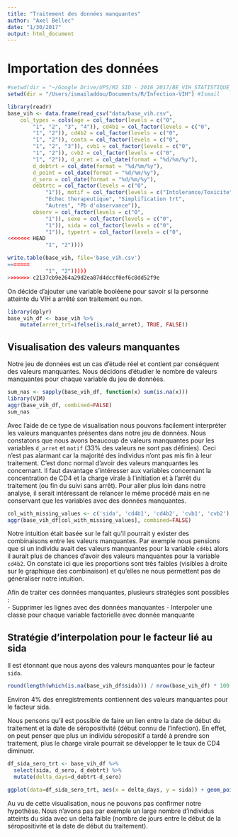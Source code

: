 ```yaml
---
title: "Traitement des données manquantes"
author: "Axel Bellec"
date: "1/30/2017"
output: html_document
---
```


# Importation des données

```r
#setwd(dir = "~/Google Drive/UPS/M2 SID - 2016_2017/BE_VIH_STATISTIQUE_SANTE/")
setwd(dir = "/Users/ismailaddou/Documents/R/Infection-VIH") #Ismail
```


```r
library(readr)
base_vih <- data.frame(read_csv("data/base_vih.csv", 
    col_types = cols(age = col_factor(levels = c("0", 
        "1", "2", "3", "4")), cd4b1 = col_factor(levels = c("0", 
        "1", "2")), cd4b2 = col_factor(levels = c("0", 
        "1", "2")), conta = col_factor(levels = c("0", 
        "1", "2", "3")), cvb1 = col_factor(levels = c("0", 
        "1", "2")), cvb2 = col_factor(levels = c("0", 
        "1", "2")), d_arret = col_date(format = "%d/%m/%y"), 
        d_debtrt = col_date(format = "%d/%m/%y"), 
        d_point = col_date(format = "%d/%m/%y"), 
        d_sero = col_date(format = "%d/%m/%y"), 
        debtrtc = col_factor(levels = c("0", 
            "1")), motif = col_factor(levels = c("Intolerance/Toxicite", 
            "Echec therapeutique", "Simplification trt", 
            "Autres", "Pb d'observance")), 
        observ = col_factor(levels = c("0", 
            "1")), sexe = col_factor(levels = c("0", 
            "1")), sida = col_factor(levels = c("0", 
            "1")), typetrt = col_factor(levels = c("0", 
<<<<<<< HEAD
            "1", "2"))))

write.table(base_vih, file='base_vih.csv')
=======
            "1", "2")))))
>>>>>>> c2137cb9e264a29d2ea87d4dccf0ef6c8dd52f9e
```

On décide d'ajouter une variable booléene pour savoir si la personne atteinte du VIH a arrêté son traitement ou non.

```r
library(dplyr)
base_vih_df <- base_vih %>%
    mutate(arret_trt=ifelse(is.na(d_arret), TRUE, FALSE))
```

## Visualisation des valeurs manquantes

Notre jeu de données est un cas d'étude réel et contient par conséquent des valeurs manquantes.
Nous décidons d'étudier le nombre de valeurs manquantes pour chaque variable du jeu de données.

```r
sum_nas <- sapply(base_vih_df, function(x) sum(is.na(x)))
library(VIM)
aggr(base_vih_df, combined=FALSE)
sum_nas
```

Avec l'aide de ce type de visualisation nous pouvons facilement interpréter les valeurs manquantes présentes dans notre jeu de données.
Nous constatons que nous avons beaucoup de valeurs manquantes pour les variables `d_arret` et `motif` ($33\%$ des valeurs ne sont pas définies). Ceci n'est pas alarmant car la majorité des individus n'ont pas mis fin à leur traitement. C'est donc normal d'avoir des valeurs manquantes les concernant. Il faut davantage s'intéresser aux variables concernant la concentration de CD4 et la charge virale à l'initiation et à l'arrêt du traitement (ou fin du suivi sans arrêt). Pour aller plus loin dans notre analyse, il serait intéressant de relancer le même procédé mais en ne conservant que les variables avec des données manquantes.

```r
col_with_missing_values <- c('sida', 'cd4b1', 'cd4b2', 'cvb1', 'cvb2')
aggr(base_vih_df[col_with_missing_values], combined=FALSE)
```

Notre intuition était basée sur le fait qu'il pourrait y exister des combinaisons entre les valeurs manquantes. Par exemple nous pensions que si un individu avait des valeurs manquantes pour la variable `cd4b1` alors il aurait plus de chances d'avoir des valeurs manquantes pour la variable `cd4b2`.
On constate ici que les proportions sont très faibles (visibles à droite sur le graphique des combinaison) et qu'elles ne nous permettent pas de généraliser notre intuition. 

Afin de traiter ces données manquantes, plusieurs stratégies sont possibles :  
- Supprimer les lignes avec des données manquantes
- Interpoler une classe pour chaque variable factorielle avec donnée manquante

## Stratégie d'interpolation pour le facteur lié au sida

Il est étonnant que nous ayons des valeurs manquantes pour le facteur `sida`.

```r
round(length(which(is.na(base_vih_df$sida))) / nrow(base_vih_df) * 100, 2)
```
Environ $4\%$ des enregistrements contiennent des valeurs manquantes pour le facteur sida.

Nous pensons qu'il est possible de faire un lien entre la date de début du traitement et la date de séropositivité (début connu de l'infection). En effet, on peut penser que plus un individu séropositif a tardé à prendre son traitement, plus le charge virale pourrait se développer te le taux de CD4 diminuer.

```r
df_sida_sero_trt <- base_vih_df %>%
  select(sida, d_sero, d_debtrt) %>%
  mutate(delta_days=d_debtrt-d_sero)
```

```r
ggplot(data=df_sida_sero_trt, aes(x = delta_days, y = sida)) + geom_point()
```

Au vu de cette visualisation, nous ne pouvons pas confirmer notre hypothèse. Nous n'avons pas par exemple un large nombre d'individus atteints du sida avec un delta faible (nombre de jours entre le début de la séropositivité et la date de début du traitement).

